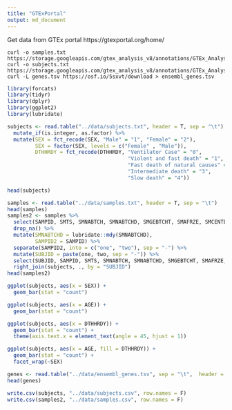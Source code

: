 ```yaml
---
title: "GTExPortal"
output: md_document
---
```



Get data from GTEx portal https://gtexportal.org/home/


```
curl -o samples.txt https://storage.googleapis.com/gtex_analysis_v8/annotations/GTEx_Analysis_v8_Annotations_SampleAttributesDS.txt
curl -o subjects.txt https://storage.googleapis.com/gtex_analysis_v8/annotations/GTEx_Analysis_v8_Annotations_SubjectPhenotypesDS.txt
curl -L genes.tsv https://osf.io/5sxvt/download > ensembl_genes.tsv
```



```r

library(forcats)
library(tidyr)
library(dplyr)
library(ggplot2)
library(lubridate)

```


```r

subjects <- read.table("../data/subjects.txt", header = T, sep = "\t") %>%
  mutate_if(is.integer, as.factor) %>%
  mutate(SEX = fct_recode(SEX, "Male" = "1", "Female" = "2"),
         SEX = factor(SEX, levels = c("Female" , "Male")),
         DTHHRDY = fct_recode(DTHHRDY, "Ventilator Case" = "0",
                                       "Violent and fast death" = "1",
                                       "Fast death of natural causes" = "2",
                                       "Intermediate death" = "3",
                                       "Slow death" = "4"))

head(subjects)
```



```r

samples <- read.table("../data/samples.txt", header = T, sep = "\t") 
head(samples)
samples2 <- samples %>%
  select(SAMPID, SMTS, SMNABTCH, SMNABTCHD, SMGEBTCHT, SMAFRZE, SMCENTER, SMRIN, SMATSSCR) %>%
  drop_na() %>%
  mutate(SMNABTCHD = lubridate::mdy(SMNABTCHD),
         SAMPID2 = SAMPID) %>%
  separate(SAMPID2, into = c("one", "two"), sep = "-") %>%
  mutate(SUBJID = paste(one, two, sep = "-")) %>%
  select(SUBJID, SAMPID, SMTS, SMNABTCH, SMNABTCHD, SMGEBTCHT, SMAFRZE, SMCENTER, SMRIN, SMATSSCR) %>%
  right_join(subjects, ., by = "SUBJID")
head(samples2)
```


```r
ggplot(subjects, aes(x = SEX)) +
  geom_bar(stat = "count")

ggplot(subjects, aes(x = AGE)) +
  geom_bar(stat = "count")

ggplot(subjects, aes(x = DTHHRDY)) +
  geom_bar(stat = "count") +
  theme(axis.text.x = element_text(angle = 45, hjust = 1)) 

ggplot(subjects, aes(x = AGE, fill = DTHHRDY)) +
  geom_bar(stat = "count") +
  facet_wrap(~SEX)
```


```r
genes <- read.table("../data/ensembl_genes.tsv", sep = "\t",  header = T, fill = T)
head(genes)
```



```r
write.csv(subjects, "../data/subjects.csv", row.names = F)
write.csv(samples2, "../data/samples.csv", row.names = F)
```

